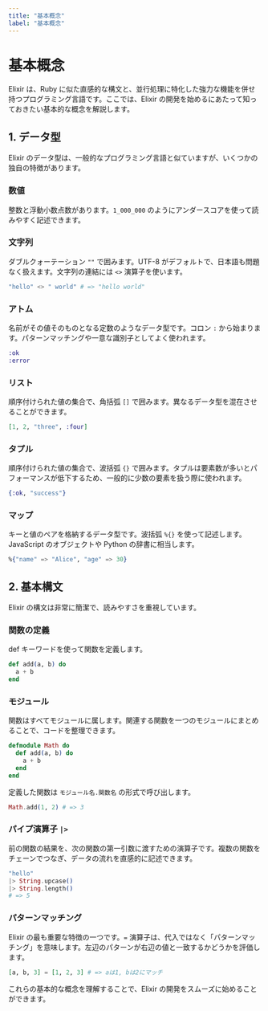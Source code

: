 ```yaml
---
title: "基本概念"
label: "基本概念"
---
```


# 基本概念

Elixir は、Ruby に似た直感的な構文と、並行処理に特化した強力な機能を併せ持つプログラミング言語です。ここでは、Elixir の開発を始めるにあたって知っておきたい基本的な概念を解説します。

## 1. データ型

Elixir のデータ型は、一般的なプログラミング言語と似ていますが、いくつかの独自の特徴があります。

### 数値

整数と浮動小数点数があります。`1_000_000` のようにアンダースコアを使って読みやすく記述できます。

### 文字列

ダブルクォーテーション `""` で囲みます。UTF-8 がデフォルトで、日本語も問題なく扱えます。文字列の連結には `<>` 演算子を使います。

```elixir
"hello" <> " world" # => "hello world"
```

### アトム

名前がその値そのものとなる定数のようなデータ型です。コロン `:` から始まります。パターンマッチングや一意な識別子としてよく使われます。

```elixir
:ok
:error
```

### リスト

順序付けられた値の集合で、角括弧 `[]` で囲みます。異なるデータ型を混在させることができます。

```elixir
[1, 2, "three", :four]
```

### タプル

順序付けられた値の集合で、波括弧 `{}` で囲みます。タプルは要素数が多いとパフォーマンスが低下するため、一般的に少数の要素を扱う際に使われます。

```elixir
{:ok, "success"}
```

### マップ

キーと値のペアを格納するデータ型です。波括弧 `%{}` を使って記述します。JavaScript のオブジェクトや Python の辞書に相当します。

```elixir
%{"name" => "Alice", "age" => 30}
```

## 2. 基本構文

Elixir の構文は非常に簡潔で、読みやすさを重視しています。

### 関数の定義

def キーワードを使って関数を定義します。

```elixir
def add(a, b) do
  a + b
end
```

### モジュール

関数はすべてモジュールに属します。関連する関数を一つのモジュールにまとめることで、コードを整理できます。

```elixir
defmodule Math do
  def add(a, b) do
    a + b
  end
end
```

定義した関数は `モジュール名.関数名` の形式で呼び出します。

```elixir
Math.add(1, 2) # => 3
```

### パイプ演算子 `|>`

前の関数の結果を、次の関数の第一引数に渡すための演算子です。複数の関数をチェーンでつなぎ、データの流れを直感的に記述できます。

```elixir
"hello"
|> String.upcase()
|> String.length()
# => 5
```

### パターンマッチング

Elixir の最も重要な特徴の一つです。`=` 演算子は、代入ではなく「パターンマッチング」を意味します。左辺のパターンが右辺の値と一致するかどうかを評価します。

```elixir
[a, b, 3] = [1, 2, 3] # => aは1, bは2にマッチ
```

これらの基本的な概念を理解することで、Elixir の開発をスムーズに始めることができます。